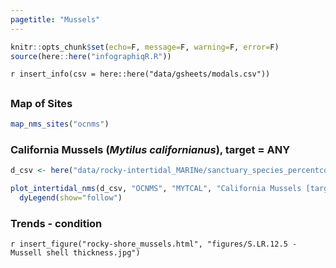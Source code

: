 ```yaml
---
pagetitle: "Mussels"
---
```


```r
knitr::opts_chunk$set(echo=F, message=F, warning=F, error=F)
source(here::here("infographiqR.R"))
```

`r insert_info(csv = here::here("data/gsheets/modals.csv"))`

## {.tabset}

### Map of Sites

```r
map_nms_sites("ocnms")
```

### California Mussels (_Mytilus californianus_), target = ANY {.active}

```r
d_csv <- here("data/rocky-intertidal_MARINe/sanctuary_species_percentcover.csv")

plot_intertidal_nms(d_csv, "OCNMS", "MYTCAL", "California Mussels [target = mytilus]", "mytilus") %>%
  dyLegend(show="follow")
```


### Trends - condition

`r insert_figure("rocky-shore_mussels.html", "figures/S.LR.12.5 - Mussell shell thickness.jpg")`
